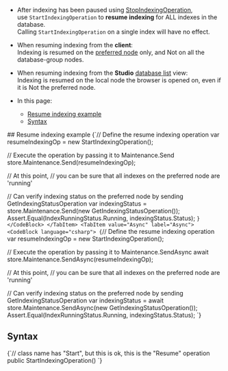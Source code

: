 
<Admonition type="note" title="">

* After indexing has been paused using [StopIndexingOperation](../../../../client-api/operations/maintenance/indexes/stop-indexing.mdx),  
  use `StartIndexingOperation` to **resume indexing** for ALL indexes in the database.  
  <Admonition type="info" title="">
  Calling `StartIndexingOperation` on a single index will have no effect.
  </Admonition>

* When resuming indexing from the **client**:  
  Indexing is resumed on the [preferred node](../../../../client-api/configuration/load-balance/overview.mdx#the-preferred-node) only, and Not on all the database-group nodes.  

* When resuming indexing from the **Studio** [database list](../../../../studio/database/databases-list-view.mdx#more-actions) view:  
  Indexing is resumed on the local node the browser is opened on, even if it is Not the preferred node.  

* In this page:
  * [Resume indexing example](../../../../client-api/operations/maintenance/indexes/start-indexing.mdx#resume-indexing-example)
  * [Syntax](../../../../client-api/operations/maintenance/indexes/start-indexing.mdx#syntax)

</Admonition>
## Resume indexing example

<Tabs groupId='languageSyntax'>
<TabItem value="Sync" label="Sync">
<CodeBlock language="csharp">
{`// Define the resume indexing operation
var resumeIndexingOp = new StartIndexingOperation();

// Execute the operation by passing it to Maintenance.Send
store.Maintenance.Send(resumeIndexingOp);

// At this point,
// you can be sure that all indexes on the preferred node are 'running'
        
// Can verify indexing status on the preferred node by sending GetIndexingStatusOperation
var indexingStatus = store.Maintenance.Send(new GetIndexingStatusOperation());
Assert.Equal(IndexRunningStatus.Running, indexingStatus.Status);
`}
</CodeBlock>
</TabItem>
<TabItem value="Async" label="Async">
<CodeBlock language="csharp">
{`// Define the resume indexing operation
var resumeIndexingOp = new StartIndexingOperation();

// Execute the operation by passing it to Maintenance.SendAsync
await store.Maintenance.SendAsync(resumeIndexingOp);

// At this point,
// you can be sure that all indexes on the preferred node are 'running'
        
// Can verify indexing status on the preferred node by sending GetIndexingStatusOperation
var indexingStatus = await store.Maintenance.SendAsync(new GetIndexingStatusOperation());
Assert.Equal(IndexRunningStatus.Running, indexingStatus.Status);
`}
</CodeBlock>
</TabItem>
</Tabs>



## Syntax

<TabItem value="syntax" label="syntax">
<CodeBlock language="csharp">
{`// class name has "Start", but this is ok, this is the "Resume" operation
public StartIndexingOperation()
`}
</CodeBlock>
</TabItem>




